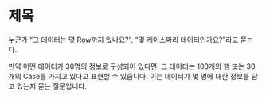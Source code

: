 # 제목

누군가 “그 데이터는 몇 Row까지 있나요?”, “몇 케이스짜리 데이터인가요?”라고 묻는다.

만약 어떤 데이터가 30명의 정보로 구성되어 있다면, 그 데이터는 100개의 행 또는 30개의 Case를 가지고 있다고 표현할 수 있습니다. 이는 데이터가 몇 명에 대한 정보를 담고 있는지 묻는 질문입니다.
